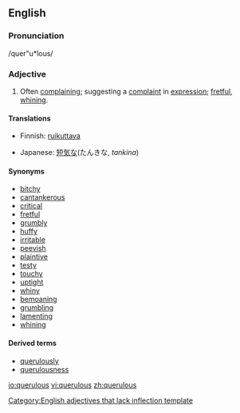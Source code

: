 ==English==

===Pronunciation===
/quer"u*lous/

===Adjective===
{{en-adj}}
# Often [[complain]]ing; suggesting a [[complaint]] in [[expression]]; [[fret|fretful]], [[whine|whining]].

====Translations====
{{trans-top|often complaining}}
*Finnish: [[ruikuttava]]
{{trans-mid}}
*Japanese: [[短気な]](たんきな, ''tankina'')
{{trans-bottom}}

====Synonyms====
*[[bitchy]]
*[[cantankerous]]
*[[critical]]
*[[fretful]]
*[[grumbly]]
*[[huffy]]
*[[irritable]]
*[[peevish]]
*[[plaintive]]
*[[testy]]
*[[touchy]]
*[[uptight]]
*[[whiny]]
*[[bemoan]]ing
*[[grumble|grumbling]]
*[[lament]]ing
*[[whine|whining]]

====Derived terms====
* [[querulously]]
* [[querulousness]]

[[Category:English adjectives that lack inflection template]]

[[io:querulous]]
[[vi:querulous]]
[[zh:querulous]]